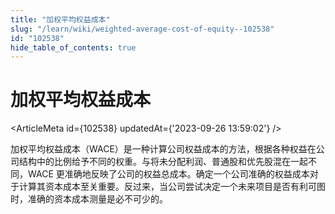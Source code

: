 ```yaml
---
title: "加权平均权益成本"
slug: "/learn/wiki/weighted-average-cost-of-equity--102538"
id: "102538"
hide_table_of_contents: true
---
```



# 加权平均权益成本

<ArticleMeta id={102538} updatedAt={'2023-09-26 13:59:02'} />
<div className='border-solid border-b border-t-0 my-4 border-[var(--ifm-color-gray-300)]' />

加权平均权益成本（WACE）是一种计算公司权益成本的方法，根据各种权益在公司结构中的比例给予不同的权重。与将未分配利润、普通股和优先股混在一起不同，WACE 更准确地反映了公司的权益总成本。确定一个公司准确的权益成本对于计算其资本成本至关重要。反过来，当公司尝试决定一个未来项目是否有利可图时，准确的资本成本测量是必不可少的。
